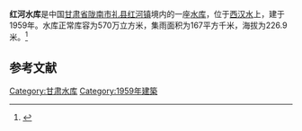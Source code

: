 {{Infobox Reservoir 
|name = 红河水库
|nickname = 
|image = 
|image_caption = 
|map = 
|map_caption = 
|pushpin_map = 
|pushpin_map_caption = 
|code = 
|class = 
|location_of_reservoir = [[甘肃省|甘肃省]][[陇南市|陇南市]][[礼县|礼县]][[红河镇_(礼县)|红河镇]]
|location_of_dam = 
|inflow = 
|outflow = 
|catchment_area = 167
|reservoir_area = 
|mean_depth = 
|maximum_depth = 
|flood_level = 
|normal_water_level = 
|dead_water_level = 
|water_quality = 
|island = 
|maximum_storage_capacity = 
|normal_storage_capacity = 570万
|dead_storage_capacity = 
|type_of_dam = 
|elevation_of_dam = 
|height_of_dam = 
|length_of_dam = 
|width_of_dam = 
|installed_capacity = 
|irrigated_area =
|start = 
|complete = 1959年
|cost = 
|emigrate = 
|latd = 34.3866
|latm = 
|lats = 
|latNS = N
|longd = 105.4371
|longm = 
|longs = 
|longEW = E
|website = 
|footnotes = 
}}
'''红河水库'''是中国[[甘肃省|甘肃省]][[陇南市|陇南市]][[礼县|礼县]][[红河镇_(礼县)|红河镇]]境内的一座[[水库|水库]]，位于[[西汉水|西汉水]]上，建于1959年。水库正常库容为570万立方米，集雨面积为167平方千米，海拔为226.9米。<ref>{{cite web|url=http://brim.ihb.ac.cn/12/CN/12.asp|title=中国大中型水库基本特征数据库|work=中国生物多样性信息系统内陆水体生物学分部|deadurl=yes|archiveurl=https://web.archive.org/web/20120402061833/http://brim.ihb.ac.cn/12/CN/12.asp|archivedate=2012-04-02}}</ref>
== 参考文献 ==
{{Reflist}}

{{甘肃小作品}}

[[Category:甘肃水库|Category:甘肃水库]]
[[Category:1959年建築|Category:1959年建築]]